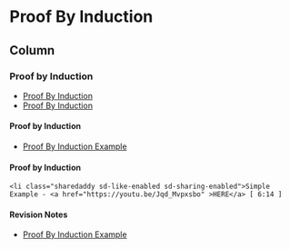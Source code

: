 
Proof By Induction {data-navmenu="Section 5"}
=====================================

Column
----------------------------------

### Proof by Induction

* <a href="https://www.youtube.com/watch?v=Jqd_Mvpxsbo">Proof By Induction </a>
* <a href="https://www.youtube.com/watch?v=1q21_hbmZG8">Proof By Induction </a>
	
		
#### Proof by Induction
  
*  <a href="https://www.youtube.com/watch?v=VbO3eX1YKiM">Proof By Induction Example </a>
	
#### Proof by Induction

	<li class="sharedaddy sd-like-enabled sd-sharing-enabled">Simple Example - <a href="https://youtu.be/Jqd_Mvpxsbo" >HERE</a> [ 6:14 ]
  

		
#### Revision Notes
  
*  <a href="https://www.youtube.com/watch?v=VbO3eX1YKiM">Proof By Induction Example </a>
	


